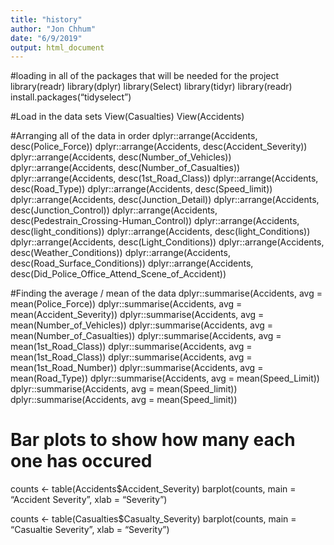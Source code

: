 ```yaml
---
title: "history"
author: "Jon Chhum"
date: "6/9/2019"
output: html_document
---
```


#loading in all of the packages that will be needed for the project
library(readr)
library(dplyr)
library(Select)
library(tidyr)
library(readr)
install.packages("tidyselect")

#Load in the data sets
View(Casualties)
View(Accidents)

#Arranging all of the data in order
dplyr::arrange(Accidents, desc(Police_Force))
dplyr::arrange(Accidents, desc(Accident_Severity))
dplyr::arrange(Accidents, desc(Number_of_Vehicles))
dplyr::arrange(Accidents, desc(Number_of_Casualties))
dplyr::arrange(Accidents, desc(1st_Road_Class))
dplyr::arrange(Accidents, desc(Road_Type))
dplyr::arrange(Accidents, desc(Speed_limit))
dplyr::arrange(Accidents, desc(Junction_Detail))
dplyr::arrange(Accidents, desc(Junction_Control))
dplyr::arrange(Accidents, desc(Pedestrain_Crossing-Human_Control))
dplyr::arrange(Accidents, desc(light_conditions))
dplyr::arrange(Accidents, desc(light_Conditions))
dplyr::arrange(Accidents, desc(Light_Conditions))
dplyr::arrange(Accidents, desc(Weather_Conditions))
dplyr::arrange(Accidents, desc(Road_Surface_Conditions))
dplyr::arrange(Accidents, desc(Did_Police_Office_Attend_Scene_of_Accident))

#Finding the average / mean of the data
dplyr::summarise(Accidents, avg = mean(Police_Force))
dplyr::summarise(Accidents, avg = mean(Accident_Severity))
dplyr::summarise(Accidents, avg = mean(Number_of_Vehicles))
dplyr::summarise(Accidents, avg = mean(Number_of_Casualties))
dplyr::summarise(Accidents, avg = mean(1st_Road_Class))
dplyr::summarise(Accidents, avg = mean(1st_Road_Class))
dplyr::summarise(Accidents, avg = mean(1st_Road_Number))
dplyr::summarise(Accidents, avg = mean(Road_Type))
dplyr::summarise(Accidents, avg = mean(Speed_Limit))
dplyr::summarise(Accidents, avg = mean(Speed_limit))
dplyr::summarise(Accidents, avg = mean(Speed_limit))

# Bar plots to show how many each one has occured
counts <- table(Accidents$Accident_Severity)
barplot(counts, main = "Accident Severity", xlab = "Severity")

counts <- table(Casualties$Casualty_Severity)
barplot(counts, main = "Casualtie Severity", xlab = "Severity")
